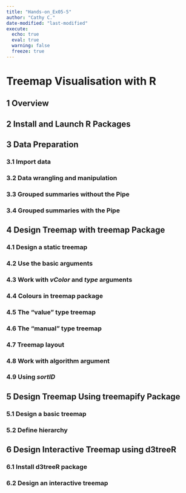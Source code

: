 ```yaml
---
title: "Hands-on_Ex05-5"
author: "Cathy C."
date-modified: "last-modified" 
execute:
  echo: true 
  eval: true 
  warning: false 
  freeze: true 
---
```


# **Treemap Visualisation with R**

## 1 Overview

## 2 Install and Launch R Packages

## 3 Data Preparation

### 3.1 Import data

### 3.2 Data wrangling and manipulation

### 3.3 Grouped summaries without the Pipe

### 3.4 Grouped summaries with the Pipe

## 4 Design Treemap with treemap Package

### 4.1 Design a static treemap

### 4.2 Use the basic arguments

### 4.3 Work with *vColor* and *type* arguments 

### 4.4 Colours in treemap package

### 4.5 The "value" type treemap

### 4.6 The "manual" type treemap

### 4.7 Treemap layout

### 4.8 Work with algorithm argument

### 4.9 Using *sortID*

## 5 Design Treemap Using treemapify Package

### 5.1 Design a basic treemap

### 5.2 Define hierarchy

## 6 Design Interactive Treemap using d3treeR

### 6.1 Install d3treeR package

### 6.2 Design an interactive treemap

## 
